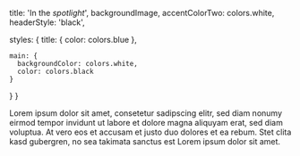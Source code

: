 

  title: 'In the _spotlight_',
  backgroundImage,
  accentColorTwo: colors.white,
  headerStyle: 'black',

  styles: {
    title: {
      color: colors.blue
    },

    main: {
      backgroundColor: colors.white,
      color: colors.black
    }
  }
}

Lorem ipsum dolor sit amet, consetetur sadipscing elitr, sed diam nonumy eirmod     tempor invidunt ut labore et dolore magna aliquyam erat, sed diam voluptua. At     vero eos et accusam et justo duo dolores et ea rebum. Stet clita kasd gubergren,     no sea takimata sanctus est Lorem ipsum dolor sit amet.
